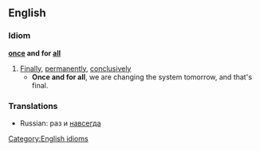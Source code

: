 ==English==
===Idiom===
'''[[once]] and for [[all]]'''
#[[Finally]], [[permanently]], [[conclusively]]
#* '''Once and for all''', we are changing the system tomorrow, and that's final.
=== Translations ===
*Russian: раз и [[навсегда]]
[[Category:English idioms]]